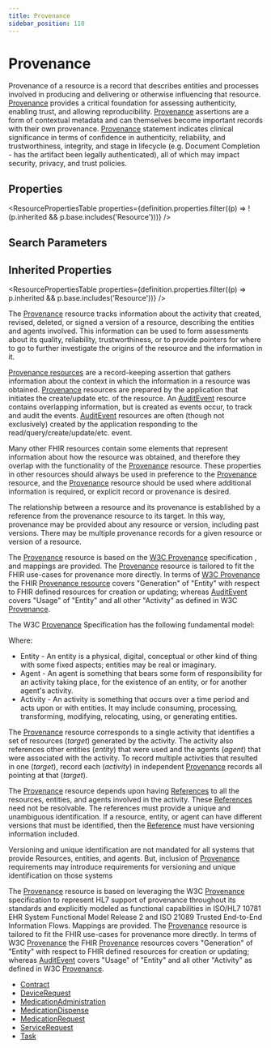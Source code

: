 ```yaml
---
title: Provenance
sidebar_position: 110
---
```


# Provenance

Provenance of a resource is a record that describes entities and processes involved in producing and delivering or otherwise influencing that resource. <a href="/docs/api/fhir/resources/provenance">Provenance</a> provides a critical foundation for assessing authenticity, enabling trust, and allowing reproducibility. <a href="/docs/api/fhir/resources/provenance">Provenance</a> assertions are a form of contextual metadata and can themselves become important records with their own provenance. <a href="/docs/api/fhir/resources/provenance">Provenance</a> statement indicates clinical significance in terms of confidence in authenticity, reliability, and trustworthiness, integrity, and stage in lifecycle (e.g. Document Completion - has the artifact been legally authenticated), all of which may impact security, privacy, and trust policies.

<Tabs queryString="section">
<TabItem value="schema" label="Schema" default>


## Properties


<ResourcePropertiesTable properties={definition.properties.filter((p) => !(p.inherited && p.base.includes('Resource')))} />

## Search Parameters

<SearchParamsTable searchParams={definition.searchParameters} />

## Inherited Properties

<ResourcePropertiesTable properties={definition.properties.filter((p) => p.inherited && p.base.includes('Resource'))} />

</TabItem>
  <TabItem value="usage" label="Usage">
    <div> <a name="scope"></a>  <p> The <a href="/docs/api/fhir/resources/provenance">Provenance</a> resource tracks information about the activity that created, revised, deleted, or signed a version of a resource, describing the entities and agents involved. This information can be used to form assessments about its quality, reliability, trustworthiness, or to provide pointers for where to go to further investigate the origins of the resource and the information in it.  </p> <p> <a href="/docs/api/fhir/resources/provenance">Provenance resources</a> are a record-keeping assertion that gathers information about the context in which the information in a resource was obtained.  <a href="/docs/api/fhir/resources/provenance">Provenance</a> resources are prepared by the application that initiates the create/update etc. of the resource. An <a href="/docs/api/fhir/resources/auditevent">AuditEvent</a> resource contains overlapping information, but is created as events occur, to track and audit the events.  <a href="/docs/api/fhir/resources/auditevent">AuditEvent</a> resources are often (though not exclusively) created by the application responding to the read/query/create/update/etc. event.  </p> </div>
    </TabItem>
  <TabItem value="relationships" label="Relationships">
    <div> <a name="bnr"></a>  <a name="overlap"></a> <p> Many other FHIR resources contain some elements that represent information about how the resource was obtained, and therefore they overlap with the  functionality of the <a href="/docs/api/fhir/resources/provenance">Provenance</a> resource. These properties in other resources should always be used in preference to the <a href="/docs/api/fhir/resources/provenance">Provenance</a> resource, and the  <a href="/docs/api/fhir/resources/provenance">Provenance</a> resource should be used where additional information is required, or explicit record or provenance is desired.  </p> <p> The relationship between a resource and its provenance is established by a reference from the provenance resource to its target. In this way, provenance may be provided about any resource or version, including past versions. There may be multiple provenance records for a given resource or version of a resource. </p> </div>
    </TabItem>
  <TabItem value="backgroundAndContext" label="Background and Context">
    <div> <a name="bnc"></a>  <p> The <a href="/docs/api/fhir/resources/provenance">Provenance</a> resource is based on the <a href="http://www.w3.org/TR/2013/NOTE-prov-overview-20130430/">W3C <a href="/docs/api/fhir/resources/provenance">Provenance</a> specification </a>,  and mappings are provided. The <a href="/docs/api/fhir/resources/provenance">Provenance</a> resource is tailored to fit the FHIR use-cases for provenance more directly.  In terms of <a href="http://www.w3.org/TR/prov-dm/">W3C <a href="/docs/api/fhir/resources/provenance">Provenance</a> </a> the FHIR <a href="/docs/api/fhir/resources/provenance">Provenance resource</a> covers "Generation" of "Entity" with  respect to FHIR defined resources for creation or updating;  whereas <a href="/docs/api/fhir/resources/auditevent">AuditEvent</a> covers "Usage" of "Entity" and all other "Activity" as defined in W3C <a href="/docs/api/fhir/resources/provenance">Provenance</a>. </p> <p> The W3C <a href="/docs/api/fhir/resources/provenance">Provenance</a> Specification has the following fundamental model: </p> <p>  </p> <p> Where: </p> <ul> <li>Entity - An entity is a physical, digital, conceptual or other kind of thing with some fixed aspects; entities may be real or imaginary.</li> <li>Agent - An agent is something that bears some form of responsibility for an activity taking place, for the existence of an entity, or for another agent's activity.</li> <li>Activity - An activity is something that occurs over a time period and acts upon or with entities. It may include consuming, processing, transforming, modifying, relocating, using, or generating entities.</li> </ul> <p> The <a href="/docs/api/fhir/resources/provenance">Provenance</a> resource corresponds to a single activity that identifies a set of resources (<i>target</i>) generated by the activity. The activity also references other entities (<i>entity</i>) that were used and the agents (<i>agent</i>) that were associated with the activity.  To record multiple activities that resulted in one (<i>target</i>), record each (<i>activity</i>) in independent <a href="/docs/api/fhir/resources/provenance">Provenance</a> records all pointing at that (<i>target</i>). </p> <p> The <a href="/docs/api/fhir/resources/provenance">Provenance</a> resource depends upon having <a href="/docs/api/fhir/datatypes/reference">References</a> to all the resources, entities, and agents involved in the  activity. These <a href="/docs/api/fhir/datatypes/reference">References</a> need not be resolvable. The references must provide a unique and unambiguous identification.  If a resource, entity, or agent can have different versions that must be identified, then the <a href="/docs/api/fhir/datatypes/reference">Reference</a> must have  versioning information included. </p><p> Versioning and unique identification are not mandated for all systems that provide Resources, entities, and agents.  But, inclusion of <a href="/docs/api/fhir/resources/provenance">Provenance</a> requirements may introduce requirements for versioning and unique identification on those systems </p><p> The <a href="/docs/api/fhir/resources/provenance">Provenance</a> resource is based on leveraging the W3C <a href="/docs/api/fhir/resources/provenance">Provenance</a> specification  to represent HL7 support of provenance throughout  its standards and explicitly modeled as functional capabilities in ISO/HL7 10781 EHR System Functional Model Release 2 and  ISO 21089 Trusted End-to-End Information Flows.  Mappings are provided. The <a href="/docs/api/fhir/resources/provenance">Provenance</a> resource is tailored to fit the  FHIR use-cases for provenance more directly. In terms of W3C <a href="/docs/api/fhir/resources/provenance">Provenance</a> the FHIR <a href="/docs/api/fhir/resources/provenance">Provenance</a> resources  covers "Generation" of "Entity" with respect to FHIR defined resources for creation or updating; whereas <a href="/docs/api/fhir/resources/auditevent">AuditEvent</a>  covers "Usage" of "Entity" and all other "Activity" as defined in W3C <a href="/docs/api/fhir/resources/provenance">Provenance</a>.  </p> </div>
    </TabItem>
  <TabItem value="referencedBy" label="Referenced By">
    <ul><li><a href="/docs/api/fhir/resources/contract">Contract</a></li>
<li><a href="/docs/api/fhir/resources/devicerequest">DeviceRequest</a></li>
<li><a href="/docs/api/fhir/resources/medicationadministration">MedicationAdministration</a></li>
<li><a href="/docs/api/fhir/resources/medicationdispense">MedicationDispense</a></li>
<li><a href="/docs/api/fhir/resources/medicationrequest">MedicationRequest</a></li>
<li><a href="/docs/api/fhir/resources/servicerequest">ServiceRequest</a></li>
<li><a href="/docs/api/fhir/resources/task">Task</a></li></ul>
    </TabItem>

</Tabs>
